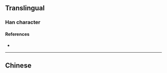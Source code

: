 {{also|壽|寿}}
{{character info/new}}
==Translingual==

===Han character===
{{Han char|rn=33|rad=士|as=12|sn=14|four=|canj=QMRDI}}

====References====
* {{Han ref|kx=0244.111|hdz=10490.010|uh=5900|ud=22784}}

----

==Chinese==
{{zh-see|壽|v}}